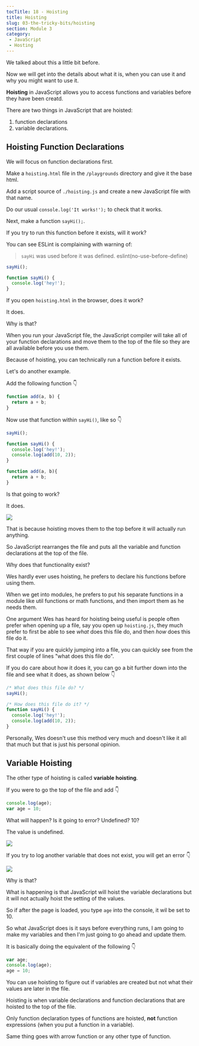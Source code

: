 ```yaml
---
tocTitle: 18 - Hoisting
title: Hoisting
slug: 03-the-tricky-bits/hoisting
section: Module 3
category:
 - JavaScript
 - Hosting
---
```


We talked about this a little bit before.

Now we will get into the details about what it is, when you can use it and why you might want to use it.

**Hoisting** in JavaScript allows you to access functions and variables before they have been creatd.

There are two things in JavaScript that are hoisted:

1. function declarations
2. variable declarations.

## Hoisting Function Declarations

We will focus on function declarations first.

Make a `hoisting.html` file in the `/playgrounds` directory and give it the base html.

Add a script source of `./hoisting.js` and create a new JavaScript file with that name.

Do our usual `console.log('It works!');` to check that it works.

Next, make a function `sayHi();`.

If you try to run this function before it  exists, will it work?

You can see ESLint is complaining with warning of:
>`sayHi` was used before it was defined. eslint(no-use-before-define)


```js
sayHi();

function sayHi() {
  console.log('hey!');
}
```

If you open `hoisting.html` in the browser, does it work?

It does.

Why is that?

When you run your JavaScript file, the JavaScript compiler will take all of your function declarations and move them to the top of the file so they are all available before you use them.

Because of hoisting, you can technically run a function before it exists.

Let's do another example.

Add the following function 👇

```js
function add(a, b) {
  return a + b;
}
```

Now use that function within `sayHi()`, like so 👇

```js
sayHi();

function sayHi() {
  console.log('hey!');
  console.log(add(10, 2));
}

function add(a, b){
  return a + b;
}
```

Is that going to work?

It does.

![](/205.png)

That is because hoisting moves them to the top before it will actually run anything.

So JavaScript rearranges the file and puts all the variable and function declarations at the top of the file.

Why does that functionality exist?

Wes hardly ever uses hoisting, he prefers to declare his functions before using them.

When we get into modules, he prefers to put his separate functions in a module like util functions or math functions, and then import them as he needs them.

One argument Wes has heard for hoisting being useful is people often prefer when opening up a file, say you open up `hoisting.js`, they much prefer to first be able to see _what_ does this file do, and then _how_ does this file do it.

That way if you are quickly jumping into a file, you can quickly see from the first couple of lines "what does this file do".

If you do care about how it does it, you can go a bit further down into the file and see what it does, as shown below 👇

```js
/* What does this file do? */
sayHi();

/* How does this file do it? */
function sayHi() {
  console.log('hey!');
  console.log(add(10, 2));
}
```

Personally, Wes doesn't use this method very much and doesn't like it all that much but that is just his personal opinion.

## Variable Hoisting

The other type of hoisting is called **variable hoisting**.

If you were to go the top of the file and add 👇

```js
console.log(age);
var age = 10;
```

What will happen? Is it going to error? Undefined? 10?

The value is undefined.

![](/207.png)

If you try to log another variable that does not exist, you will get an error 👇

![](/208.png)

Why is that?

What is happening is that JavaScript will hoist the variable declarations but it will not actually hoist the setting of the values.

So if after the page is loaded, you type `age` into the console, it wil be set to 10.

So what JavaScript does is it says before everything runs, I am going to make my variables and then I'm just going to go ahead and update them.

It is basically doing the equivalent of the following 👇

```js
var age;
console.log(age);
age = 10;
```

You can use hoisting to figure out if variables are created but not what their values are later in the file.

Hoisting is when variable declarations and function declarations that are hoisted to the top of the file.

Only function declaration types of functions are hoisted, **not** function expressions (when you put a function in a variable).

Same thing goes with arrow function or any other type of function.
